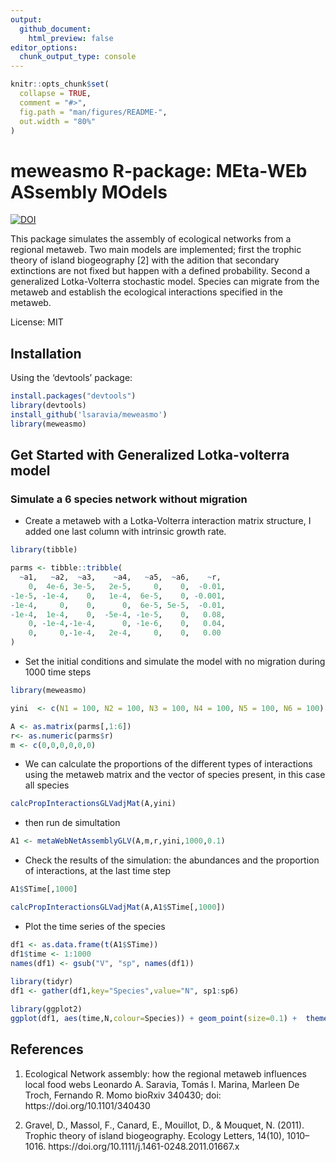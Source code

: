 ```yaml
---
output:
  github_document:
    html_preview: false
editor_options: 
  chunk_output_type: console
---
```


<!-- README.md is generated from README.Rmd. Please edit that file -->

```r
knitr::opts_chunk$set(
  collapse = TRUE,
  comment = "#>",
  fig.path = "man/figures/README-",
  out.width = "80%"
)
```

# meweasmo R-package: MEta-WEb ASsembly MOdels

[![DOI](https://zenodo.org/badge/130283899.svg)](https://zenodo.org/badge/latestdoi/130283899)

This package simulates the assembly of ecological networks from a regional metaweb. Two main models are implemented;  first the trophic theory of island biogeography [2] with the adition that secondary extinctions are not fixed but happen with a defined probability.  Second a generalized Lotka-Volterra stochastic model. Species can migrate from the metaweb and establish the ecological interactions specified in the metaweb.

License: MIT

## Installation 

Using the 'devtools' package:

```r

install.packages("devtools")
library(devtools)
install_github('lsaravia/meweasmo')
library(meweasmo)

```

## Get Started with Generalized Lotka-volterra model

### Simulate a 6 species network without migration

* Create a metaweb with a Lotka-Volterra interaction matrix structure, I added one last column with intrinsic growth rate. 

```r

library(tibble)

parms <- tibble::tribble(
  ~a1,   ~a2,  ~a3,    ~a4,   ~a5,  ~a6,    ~r,
    0,  4e-6, 3e-5,   2e-5,     0,    0,  -0.01,
-1e-5, -1e-4,    0,   1e-4,  6e-5,    0, -0.001,
-1e-4,     0,    0,      0,  6e-5, 5e-5,  -0.01,
-1e-4,  1e-4,    0,  -5e-4, -1e-5,    0,   0.08,
    0, -1e-4,-1e-4,      0, -1e-6,    0,   0.04,
    0,     0,-1e-4,   2e-4,     0,    0,   0.00
)

```

* Set the initial conditions and simulate the model with no migration during 1000 time steps

```r

library(meweasmo)

yini  <- c(N1 = 100, N2 = 100, N3 = 100, N4 = 100, N5 = 100, N6 = 100)

A <- as.matrix(parms[,1:6])
r<- as.numeric(parms$r)
m <- c(0,0,0,0,0,0)

```

   * We can calculate the proportions of the different types of interactions using the metaweb matrix and the vector of species present, in this case all species 
    
```r

calcPropInteractionsGLVadjMat(A,yini)
```

   * then run de simultation

```r

A1 <- metaWebNetAssemblyGLV(A,m,r,yini,1000,0.1)

```

* Check the results of the simulation: the abundances and the proportion of interactions, at the last time step 

```r

A1$STime[,1000]

calcPropInteractionsGLVadjMat(A,A1$STime[,1000])

```

* Plot the time series of the species 

```r

df1 <- as.data.frame(t(A1$STime))
df1$time <- 1:1000
names(df1) <- gsub("V", "sp", names(df1))
 
library(tidyr)
df1 <- gather(df1,key="Species",value="N", sp1:sp6)

library(ggplot2)
ggplot(df1, aes(time,N,colour=Species)) + geom_point(size=0.1) +  theme_bw() + scale_color_viridis_d()

```

## References


1. Ecological Network assembly: how the regional metaweb influences local food webs
Leonardo A. Saravia, Tomás I. Marina, Marleen De Troch, Fernando R. Momo
bioRxiv 340430; doi: https://doi.org/10.1101/340430

2. Gravel, D., Massol, F., Canard, E., Mouillot, D., & Mouquet, N. (2011). Trophic theory of island biogeography. Ecology Letters, 14(10), 1010–1016. https://doi.org/10.1111/j.1461-0248.2011.01667.x


